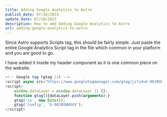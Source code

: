 ```yaml
---
title: Adding Google Analytics to Astro
publish_date: 07/10/2023
update_date: 07/10/2023
description: How to add Adding Google Analytics to Astro
url: adding-google-analytics-to-astro
---
```

Since Astro supports Scripts tag, this should be fairly simple. Just paste the entire Google Analytics Script tag in the file which common in your platform and you are good to go.

I have added it inside my header component as it is one common piece on the website.

```js
<!-- Google tag (gtag.js) -->
<script async src="https://www.googletagmanager.com/gtag/js?id=G-90J0SNHXVV"></script>
<script>
    window.dataLayer = window.dataLayer || [];
    function gtag(){dataLayer.push(arguments);}
    gtag('js', new Date());
    gtag('config', 'G-90J0SNHXVV');
</script>
```